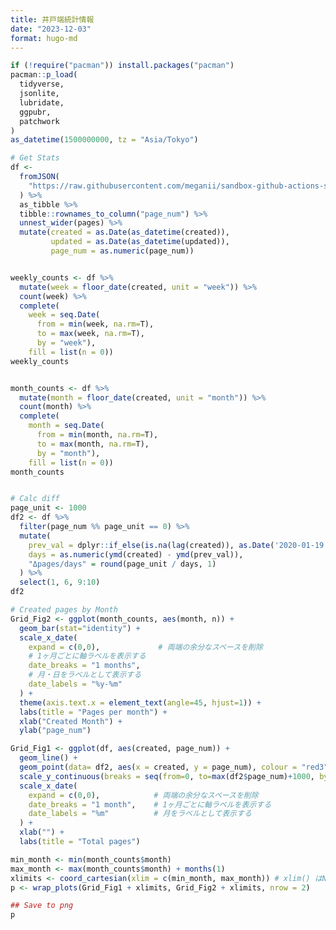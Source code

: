 ```yaml
---
title: 井戸端統計情報
date: "2023-12-03"
format: hugo-md
---
```


```r
if (!require("pacman")) install.packages("pacman")
pacman::p_load(
  tidyverse,
  jsonlite,
  lubridate,
  ggpubr,
  patchwork
)
as_datetime(1500000000, tz = "Asia/Tokyo")

# Get Stats
df <-
  fromJSON(
    "https://raw.githubusercontent.com/meganii/sandbox-github-actions-scheduler/main/villagepump/stats/pages.json"
  ) %>%
  as_tibble %>%
  tibble::rownames_to_column("page_num") %>%
  unnest_wider(pages) %>% 
  mutate(created = as.Date(as_datetime(created)),
         updated = as.Date(as_datetime(updated)),
         page_num = as.numeric(page_num))


weekly_counts <- df %>% 
  mutate(week = floor_date(created, unit = "week")) %>% 
  count(week) %>% 
  complete(
    week = seq.Date(
      from = min(week, na.rm=T),
      to = max(week, na.rm=T),
      by = "week"),
    fill = list(n = 0))
weekly_counts


month_counts <- df %>% 
  mutate(month = floor_date(created, unit = "month")) %>% 
  count(month) %>% 
  complete(
    month = seq.Date(
      from = min(month, na.rm=T),
      to = max(month, na.rm=T),
      by = "month"),
    fill = list(n = 0))
month_counts


# Calc diff
page_unit <- 1000
df2 <- df %>%
  filter(page_num %% page_unit == 0) %>%
  mutate(
    prev_val = dplyr::if_else(is.na(lag(created)), as.Date('2020-01-19'), lag(created)),
    days = as.numeric(ymd(created) - ymd(prev_val)),
    "Δpages/days" = round(page_unit / days, 1)
  ) %>% 
  select(1, 6, 9:10)
df2

# Created pages by Month
Grid_Fig2 <- ggplot(month_counts, aes(month, n)) +
  geom_bar(stat="identity") + 
  scale_x_date(
    expand = c(0,0),             # 両端の余分なスペースを削除
    # 1ヶ月ごとに軸ラベルを表示する
    date_breaks = "1 months",
    # 月・日をラベルとして表示する
    date_labels = "%y-%m"
  ) +
  theme(axis.text.x = element_text(angle=45, hjust=1)) +
  labs(title = "Pages per month") +
  xlab("Created Month") +
  ylab("page_num")

Grid_Fig1 <- ggplot(df, aes(created, page_num)) +
  geom_line() +
  geom_point(data= df2, aes(x = created, y = page_num), colour = "red3") +
  scale_y_continuous(breaks = seq(from=0, to=max(df2$page_num)+1000, by=1000)) +
  scale_x_date(
    expand = c(0,0),            # 両端の余分なスペースを削除
    date_breaks = "1 month",    # 1ヶ月ごとに軸ラベルを表示する
    date_labels = "%m"          # 月をラベルとして表示する
  ) + 
  xlab("") +
  labs(title = "Total pages")

min_month <- min(month_counts$month)
max_month <- max(month_counts$month) + months(1)
xlimits <- coord_cartesian(xlim = c(min_month, max_month)) # xlim() はNG
p <- wrap_plots(Grid_Fig1 + xlimits, Grid_Fig2 + xlimits, nrow = 2)

## Save to png
p
```
